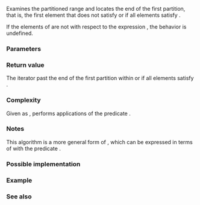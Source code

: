 {{cpp/title|partition_point}}
{{cpp/algorithm/navbar}}
{{ddcl|header=algorithm|since=c++11|notes={{mark constexpr since c++20}}|
template&lt; class ForwardIt, class UnaryPred &gt;
ForwardIt partition_point( ForwardIt first, ForwardIt last, UnaryPred p );
}}

Examines the partitioned range {{range|first|last}} and locates the end of the first partition, that is, the first element that does not satisfy {{c|p}} or {{c|last}} if all elements satisfy {{c|p}}.

If the elements {{c|elem}} of {{range|first|last}} are not {{rlp|/#Requirements|partitioned}} with respect to the expression {{c|bool(p(elem))}}, the behavior is undefined.

===Parameters===
{{par begin}}
{{par|first, last|the partitioned range of elements to examine}}
{{par pred1|p|for the elements found in the beginning of the range|p1=ForwardIt}}
{{par hreq}}
{{par req named|ForwardIt|ForwardIterator}}
{{par req named|UnaryPred|Predicate}}
{{par end}}

===Return value===
The iterator past the end of the first partition within {{range|first|last}} or {{c|last}} if all elements satisfy {{c|p}}.

===Complexity===
Given {{mathjax-or|\(\scriptsize N\)|N}} as {{c|std::distance(first, last)}}, performs {{mathjax-or|\(\scriptsize O(log(N))\)|O(log(N))}} applications of the predicate {{c|p}}.

===Notes===
This algorithm is a more general form of {{lc|std::lower_bound}}, which can be expressed in terms of {{tt|std::partition_point}} with the predicate {{c|[&amp;](const auto&amp; e) { return e &lt; value; });}}.

===Possible implementation===
{{eq fun|1=
template&lt;class ForwardIt, class UnaryPred&gt;
constexpr //&lt; since C++20
ForwardIt partition_point(ForwardIt first, ForwardIt last, UnaryPred p)
{
    for (auto length = std::distance(first, last); 0 &lt; length; )
    {
        auto half = length / 2;
        auto middle = std::next(first, half);
        if (p(*middle))
        {
            first = std::next(middle);
            length -= (half + 1);
        }
        else
            length = half;
    }
    
    return first;
}
}}

===Example===
{{example
|
|code=
#include &lt;algorithm&gt;
#include &lt;array&gt;
#include &lt;iostream&gt;
#include &lt;iterator&gt;

auto print_seq = [](auto rem, auto first, auto last)
{
    for (std::cout &lt;&lt; rem; first != last; std::cout &lt;&lt; *first++ &lt;&lt; ' ') {}
    std::cout &lt;&lt; '\n';
};

int main()
{
    std::array v{1, 2, 3, 4, 5, 6, 7, 8, 9};
    
    auto is_even = [](int i) { return i % 2 == 0; };
    
    std::partition(v.begin(), v.end(), is_even);
    print_seq("After partitioning, v: ", v.cbegin(), v.cend());
    
    const auto pp = std::partition_point(v.cbegin(), v.cend(), is_even);
    const auto i = std::distance(v.cbegin(), pp);
    std::cout &lt;&lt; "Partition point is at " &lt;&lt; i &lt;&lt; "; v[" &lt;&lt; i &lt;&lt; "] = " &lt;&lt; *pp &lt;&lt; '\n';
    
    print_seq("First partition (all even elements): ", v.cbegin(), pp);
    print_seq("Second partition (all odd elements): ", pp, v.cend());
}
|p=true
|output=
After partitioning, v: 8 2 6 4 5 3 7 1 9
Partition point is at 4; v[4] = 5
First partition (all even elements): 8 2 6 4
Second partition (all odd elements): 5 3 7 1 9
}}

===See also===
{{dsc begin}}
{{dsc inc|cpp/algorithm/dsc find}}
{{dsc inc|cpp/algorithm/dsc is_sorted}}
{{dsc inc|cpp/algorithm/dsc lower_bound}}
{{dsc inc|cpp/algorithm/ranges/dsc partition_point}}
{{dsc end}}

{{langlinks|de|es|fr|it|ja|pt|ru|zh}}